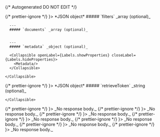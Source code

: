 {/* Autogenerated DO NOT EDIT  */}


<TabbedSection tabLabel='Status Code'>
  {/* prettier-ignore */}
  <Tab title={<StatusCode code={"200"} />}>
    *JSON object*
    <Collapsible defaultOpen openLabel={Labels.showProperties} closeLabel={Labels.hideProperties}>
      ##### `filters` _array (optional)_
          
        
      ---
      ##### `documents` _array (optional)_
          
        
      ---
      ##### `metadata` _object (optional)_

      <Collapsible openLabel={Labels.showProperties} closeLabel={Labels.hideProperties}>
        <Metadata/>
      </Collapsible>
        
    </Collapsible>
  </Tab>
  {/* prettier-ignore */}
  <Tab title={<StatusCode code={"202"} />}>
    *JSON object*
    <Collapsible defaultOpen openLabel={Labels.showProperties} closeLabel={Labels.hideProperties}>
      ##### `retrieveToken` _string (optional)_
          
        
    </Collapsible>
  </Tab>
  {/* prettier-ignore */}
  <Tab title={<StatusCode code={"400"} />}>
    _No response body._
  </Tab>
  {/* prettier-ignore */}
  <Tab title={<StatusCode code={"401"} />}>
    _No response body._
  </Tab>
  {/* prettier-ignore */}
  <Tab title={<StatusCode code={"403"} />}>
    _No response body._
  </Tab>
  {/* prettier-ignore */}
  <Tab title={<StatusCode code={"404"} />}>
    _No response body._
  </Tab>
  {/* prettier-ignore */}
  <Tab title={<StatusCode code={"429"} />}>
    _No response body._
  </Tab>
  {/* prettier-ignore */}
  <Tab title={<StatusCode code={"500"} />}>
    _No response body._
  </Tab>
  {/* prettier-ignore */}
  <Tab title={<StatusCode code={"503"} />}>
    _No response body._
  </Tab>
</TabbedSection>

